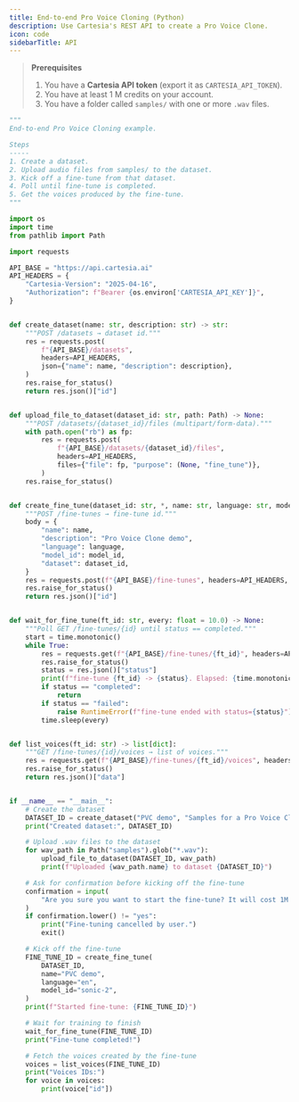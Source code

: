 ---
title: End-to-end Pro Voice Cloning (Python)
description: Use Cartesia's REST API to create a Pro Voice Clone.
icon: code
sidebarTitle: API
---

> **Prerequisites**
> 1. You have a **Cartesia API token** (export it as `CARTESIA_API_TOKEN`).
> 2. You have at least 1 M credits on your account.
> 3. You have a folder called `samples/` with one or more `.wav` files.

```python lines
"""
End-to-end Pro Voice Cloning example.

Steps
-----
1. Create a dataset.
2. Upload audio files from samples/ to the dataset.
3. Kick off a fine-tune from that dataset.
4. Poll until fine-tune is completed.
5. Get the voices produced by the fine-tune.
"""

import os
import time
from pathlib import Path

import requests

API_BASE = "https://api.cartesia.ai"
API_HEADERS = {
    "Cartesia-Version": "2025-04-16",
    "Authorization": f"Bearer {os.environ['CARTESIA_API_KEY']}",
}


def create_dataset(name: str, description: str) -> str:
    """POST /datasets → dataset id."""
    res = requests.post(
        f"{API_BASE}/datasets",
        headers=API_HEADERS,
        json={"name": name, "description": description},
    )
    res.raise_for_status()
    return res.json()["id"]


def upload_file_to_dataset(dataset_id: str, path: Path) -> None:
    """POST /datasets/{dataset_id}/files (multipart/form-data)."""
    with path.open("rb") as fp:
        res = requests.post(
            f"{API_BASE}/datasets/{dataset_id}/files",
            headers=API_HEADERS,
            files={"file": fp, "purpose": (None, "fine_tune")},
        )
    res.raise_for_status()


def create_fine_tune(dataset_id: str, *, name: str, language: str, model_id: str) -> str:
    """POST /fine-tunes → fine-tune id."""
    body = {
        "name": name,
        "description": "Pro Voice Clone demo",
        "language": language,
        "model_id": model_id,
        "dataset": dataset_id,
    }
    res = requests.post(f"{API_BASE}/fine-tunes", headers=API_HEADERS, json=body, timeout=60)
    res.raise_for_status()
    return res.json()["id"]


def wait_for_fine_tune(ft_id: str, every: float = 10.0) -> None:
    """Poll GET /fine-tunes/{id} until status == completed."""
    start = time.monotonic()
    while True:
        res = requests.get(f"{API_BASE}/fine-tunes/{ft_id}", headers=API_HEADERS)
        res.raise_for_status()
        status = res.json()["status"]
        print(f"fine-tune {ft_id} -> {status}. Elapsed: {time.monotonic() - start:.0f}s")
        if status == "completed":
            return
        if status == "failed":
            raise RuntimeError(f"fine-tune ended with status={status}")
        time.sleep(every)


def list_voices(ft_id: str) -> list[dict]:
    """GET /fine-tunes/{id}/voices → list of voices."""
    res = requests.get(f"{API_BASE}/fine-tunes/{ft_id}/voices", headers=API_HEADERS)
    res.raise_for_status()
    return res.json()["data"]


if __name__ == "__main__":
    # Create the dataset
    DATASET_ID = create_dataset("PVC demo", "Samples for a Pro Voice Clone")
    print("Created dataset:", DATASET_ID)

    # Upload .wav files to the dataset
    for wav_path in Path("samples").glob("*.wav"):
        upload_file_to_dataset(DATASET_ID, wav_path)
        print(f"Uploaded {wav_path.name} to dataset {DATASET_ID}")

    # Ask for confirmation before kicking off the fine-tune
    confirmation = input(
        "Are you sure you want to start the fine-tune? It will cost 1M credits upon successful completion (yes/no): "
    )
    if confirmation.lower() != "yes":
        print("Fine-tuning cancelled by user.")
        exit()

    # Kick off the fine-tune
    FINE_TUNE_ID = create_fine_tune(
        DATASET_ID,
        name="PVC demo",
        language="en",
        model_id="sonic-2",
    )
    print(f"Started fine-tune: {FINE_TUNE_ID}")

    # Wait for training to finish
    wait_for_fine_tune(FINE_TUNE_ID)
    print("Fine-tune completed!")

    # Fetch the voices created by the fine-tune
    voices = list_voices(FINE_TUNE_ID)
    print("Voices IDs:")
    for voice in voices:
        print(voice["id"])
```
